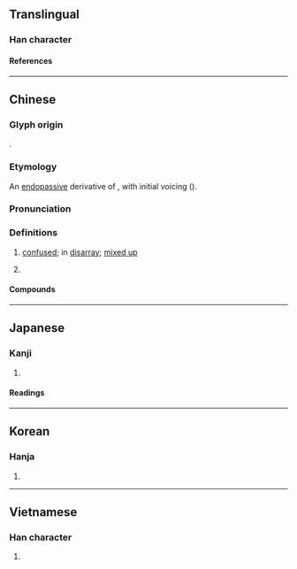 {{character info}}
==Translingual==

===Han character===
{{Han char|rn=85|rad=水|as=08|sn=11|four=34127|canj=EKKB|ids=⿰氵肴}}

====References====
{{Han ref|kx=0629.070|dkj=17619|dj=1031.030|hdz=31654.010|uh=6DC6}}

----

==Chinese==
{{zh-forms}}

===Glyph origin===
{{Han etym}}
{{Han compound|水|肴|ls=psc|c1=s|c2=p}}.

===Etymology===
An [[endopassive]] derivative of {{och-l|交}}, with initial voicing ({{zh-ref|Schuessler, 2007}}).

===Pronunciation===
{{zh-pron
|m=淆
|c=ngaau4
|mn=qz:gâu/xm,zz:ngâu/qz,xm,zz:hâu
|mn_note=gâu/ngâu - vernacular (俗); hâu - literary
|mn-t=ngao5
|mc=y
|oc=y
|cat=a,c:v
}}

===Definitions===
{{zh-hanzi}}

# [[confused]]; in [[disarray]]; [[mixed up]]
# {{lb|zh|Cantonese}} {{zh-short|淆底}}

====Compounds====
{{zh-der|淆亂|淆惑|淆紊|淆雜|混淆|混淆不清|混淆是非|混淆視聽|混淆黑白|玉石混淆|良莠淆雜|黑白混淆}}

----

==Japanese==

===Kanji===
{{ja-kanji|grade=|rs=水08}}

# {{rfdef|ja|sort=水08}}

====Readings====
{{ja-readings
|goon=ぎょう<げう
|kanon=こう<かう
|kun=ま-じる
}}

----

==Korean==

===Hanja===
{{ko-hanja|효}}

# {{rfdef|ko|sort=水08}}

----

==Vietnamese==

===Han character===
{{vi-readings|rs=水08|reading=hào}}

# {{rfdef|vi|sort=水08}}

{{cln|vi|Han tu}}